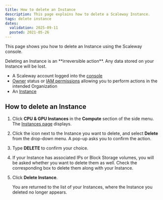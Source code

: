 ```yaml
---
title: How to delete an Instance
description: This page explains how to delete a Scaleway Instance.
tags: delete instance
dates:
  validation: 2025-09-11
  posted: 2021-05-26
---
```



This page shows you how to delete an Instance using the Scaleway console.

<Message type="important">
  Deleting an Instance is an **irreversible action**. Any data stored on your Instance will be lost.
</Message>

<Requirements />

- A Scaleway account logged into the [console](https://account.scaleway.com/?service=elements)
- [Owner](/iam/concepts/#owner) status or [IAM permissions](/iam/concepts/#permission) allowing you to perform actions in the intended Organization
- An [Instance](/instances/how-to/create-an-instance/)

## How to delete an Instance

1. Click **CPU & GPU Instances** in the **Compute** section of the side menu. The [Instances page](https://console.scaleway.com/instance/servers) displays.
2. Click the <Icon name="more" /> icon next to the Instance you want to delete, and select **Delete** from the drop-down menu.
    A pop-up asks you to confirm the action.
3. Type **DELETE** to confirm your choice.
4. If your Instance has associated IPs or Block Storage volumes, you will be asked whether you want to delete them as well. Check the corresponding box to delete them along with your Instance.
5. Click **Delete Instance**.

    You are returned to the list of your Instances, where the Instance you deleted no longer appears.

